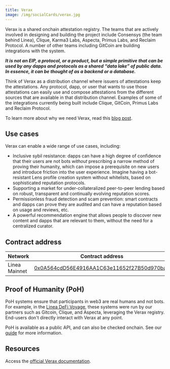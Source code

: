 ```yaml
---
title: Verax
image: /img/socialCards/verax.jpg
---
```


Verax is a shared onchain attestation registry. The teams that are actively involved in designing
and building the project include Consensys (the team behind Linea), Clique, Karma3 Labs, Aspecta,
Primus Labs, and Reclaim Protocol. A number of other teams including GitCoin are building
integrations with the system.

**_It is not an EIP, a protocol, or a product, but a simple primitive that can be used by any dapps
and protocols as a shared “data lake” of public data. In essence, it can be thought of as a backend
or a database._**

Think of Verax as a distribution channel where issuers of attestations keep the attestations. Any
protocol, dapp, or user that wants to use those attestations can easily use and compose attestations
from the different sources that are available in that distribution channel. Examples of some of the
integrations currently being built include Clique, GitCoin, Primus Labs and Reclaim Protocol.

To learn more about why we need Verax, read this [blog post](https://linea.build/blog/introducing-verax-an-on-chain-attestation-registry).

## Use cases

Verax can enable a wide range of use cases, including:

- Inclusive sybil resistance: dapps can have a high degree of confidence that their users are not
bots _without_ prescribing a narrow method of proving their humanity, which can impose a
prerequisite on new users and introduce friction into the user experience. Imagine having a
bot-resistant Lens profile creation system without whitelists, based on sophisticated reputation
protocols.
- Supporting a market for under-collateralized peer-to-peer lending based on robust, transparent
and continually evolving reputation scores.
- Permissionless fraud detection and scam prevention: smart contracts and dapps can prove they are
audited and can have a reputation based on usage and reviews, etc.
- A powerful recommendation engine that allows people to discover new content and dapps that are
relevant to them, without the need for a centralized curator.

## Contract address

| Network | Contract address |
| --- | --- |
| Linea Mainnet | [0x0A564cdD56E4916AA1C63e11652f27B50d970ba0](https://lineascan.build/address/0x0A564cdD56E4916AA1C63e11652f27B50d970ba0) |

## Proof of Humanity (PoH)

PoH systems ensure that participants in web3 are real humans and not bots. For example, in the
[Linea DeFi Voyage](https://linea.build/blog/welcome-to-the-linea-voyage-defi), these
systems were run by our partners such as Gitcoin, Clique, and Aspecta, leveraging the Verax registry.
End-users don't directly interact with Verax at any point.

PoH is available as a public API, and can also be checked onchain. See our [guide](../../how-to/verify-users-with-proof-of-humanity.mdx)
for more information.

## Resources

Access the [official Verax documentation](https://docs.ver.ax/verax-documentation/).
